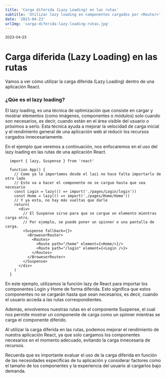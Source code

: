 ```yaml
---
title: 'Carga diferida (Lazy Loading) en las rutas'
subtitle: 'Utilizar lazy loading en componentes cargados por <Route/>'
date: '2023-04-23'
urlImg: 'carga-diferida-lazy-loading-rutas.jpg'
---
```


<small>2023-04-23</small>

# Carga diferida (Lazy Loading) en las rutas

Vamos a ver cómo utilizar la carga diferida (Lazy Loading) dentro de una aplicación React.

### ¿Qúe es el lazy loading?

El lazy loading, es una técnica de optimización que consiste en cargar y mostrar elementos (como imágenes, componentes o módulos) solo cuando son necesarios, es decir, cuando están en el área visible del usuario o próximos a serlo. Esta técnica ayuda a mejorar la velocidad de carga inicial y el rendimiento general de una aplicación web al reducir los recursos cargados innecesariamente.

En el ejemplo que veremos a continuación, nos enfocaremos en el uso del lazy loading en las rutas de una aplicación React.

```tsx
  import { lazy, Suspense } from 'react'

  function App() {
    // Como ya lo importamos desde el lazi no hace falta importarlo de otro lado
    // Esto va a hacer el componente no se cargue hasta que sea necesario
    const Login = lazy(() => import('./pages/Login/login'))
    const Home = lazy(() => import('./pages/Home/Home'))
    // Y ya esta, no hay más vueltas que darle
    return(
      <div>
        // El Suspense sirve para que se cargue un elemento mientras carga otro.
        // Por ejemplo, se puede poner un spinner o una pantalla de carga.
        <Suspense fallback={}>
          <BroweserRouter>
            <Routes>
              <Route path="/home" element={<Home/>}/>
              <Route path="/login" element={<Login />}>
            </Routes>
          </BroweserRouter>
        </Suspense>
      </div>
    )
  }
```

En este ejemplo, utilizamos la función lazy de React para importar los componentes Login y Home de forma diferida. Esto significa que estos componentes no se cargarán hasta que sean necesarios, es decir, cuando el usuario acceda a las rutas correspondientes.

Además, envolvemos nuestras rutas en el componente Suspense, el cual nos permite mostrar un componente de carga como un spinner mientras se carga el componente diferido.

Al utilizar la carga diferida en las rutas, podemos mejorar el rendimiento de nuestra aplicación React, ya que solo cargamos los componentes necesarios en el momento adecuado, evitando la carga innecesaria de recursos.

Recuerda que es importante evaluar el uso de la carga diferida en función de las necesidades específicas de tu aplicación y considerar factores como el tamaño de los componentes y la experiencia del usuario al cargarlos bajo demanda.
